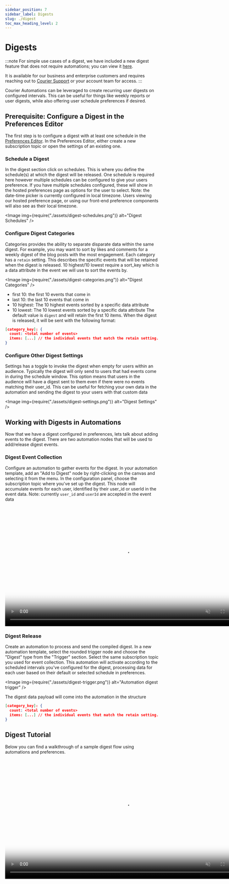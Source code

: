 ```yaml
---
sidebar_position: 7
sidebar_label: Digests
slug: ./digest
toc_max_heading_level: 2
---
```



# Digests

:::note
For simple use cases of a digest, we have included a new digest feature that does not require automations; you can view it [here](../sending/digest-send.md).

It is available for our business and enterprise customers and requires reaching out to [Courier Support](mailto:support@courier.com) or your account team for access.
:::

Courier Automations can be leveraged to create recurring user digests on configured intervals. This can be useful for things like weekly reports or user digests, while also offering user schedule preferences if desired.

## Prerequisite: Configure a Digest in the Preferences Editor

The first step is to configure a digest with at least one schedule in the [Preferences Editor](https://app.courier.com/settings/preferences). In the Preferences Editor, either create a new subscription topic or open the settings of an existing one.

### Schedule a Digest

In the digest section click on schedules. This is where you define the schedule(s) at which the digest will be released. One schedule is required here however multiple schedules can be configured to give your users preference. If you have multiple schedules configured, these will show in the hosted preferences page as options for the user to select. Note: the date-time picker is currently configured in local timezone. Users viewing our hosted preference page, or using our front-end preference components will also see as their local timezone.

<Image img={require("./assets/digest-schedules.png")} alt="Digest Schedules" />

### Configure Digest Categories

Categories provides the ability to separate disparate data within the same digest. For example, you may want to sort by likes and comments for a weekly digest of the blog posts with the most engagement. Each category has a `retain` setting. This describes the specific events that will be retained when the digest is released. 10 highest/10 lowest require a sort_key which is a data attribute in the event we will use to sort the events by.

<Image img={require("./assets/digest-categories.png")} alt="Digest Categories" />

- first 10: the first 10 events that come in
- last 10: the last 10 events that come in
- 10 highest: The 10 highest events sorted by a specific data attribute
- 10 lowest: The 10 lowest events sorted by a specific data attribute
  The default value is `digest` and will retain the first 10 items.
  When the digest is released, it will be sent with the following format:

```json
[category_key]: {
  count: <total number of events>
  items: [...] // the individual events that match the retain setting. Maximum length of 10
}
```

### Configure Other Digest Settings

Settings has a toggle to invoke the digest when empty for users within an audience. Typically the digest will only send to users that had events come in during the schedule window. This option means that users in the audience will have a digest sent to them even if there were no events matching their user_id. This can be useful for fetching your own data in the automation and sending the digest to your users with that custom data

<Image img={require("./assets/digest-settings.png")} alt="Digest Settings" />

## Working with Digests in Automations

Now that we have a digest configured in preferences, lets talk about adding events to the digest. There are two automation nodes that will be used to add/release digest events.

### Digest Event Collection

Configure an automation to gather events for the digest. In your automation template, add an "Add to Digest" node by right-clicking on the canvas and selecting it from the menu. In the configuration panel, choose the subscription topic where you've set up the digest. This node will accumulate events for each user, identified by their user_id or userId in the event data.
Note: currently `user_id` and `userId` are accepted in the event data

<video width="783" loop autoPlay muted controls poster={videoThumbnail}>
  <source src={addToDigestUrl} />
</video>

### Digest Release

Create an automation to process and send the compiled digest. In a new automation template, select the rounded trigger node and choose the "Digest" type from the "Trigger" section. Select the same subscription topic you used for event collection. This automation will activate according to the scheduled intervals you've configured for the digest, processing data for each user based on their default or selected schedule in preferences.

<Image img={require("./assets/digest-trigger.png")} alt="Automation digest trigger" />

The digest data payload will come into the automation in the structure

```json
[category_key]: {
  count: <total number of events>
  items: [...] // the individual events that match the retain setting. Maximum length of 10
}
```

## Digest Tutorial

Below you can find a walkthrough of a sample digest flow using automations and preferences.

<video width="783" loop autoPlay muted controls poster={digestsThumb}>
  <source src={digests} />
</video>
